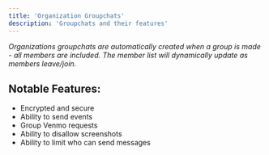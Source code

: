 ```yaml
---
title: 'Organization Groupchats'
description: 'Groupchats and their features'
---
```


*Organizations groupchats are automatically created when a group is made - all members are included. The member list will dynamically update as members leave/join.*

## Notable Features:
- Encrypted and secure
- Ability to send events
- Group Venmo requests
- Ability to disallow screenshots
- Ability to limit who can send messages